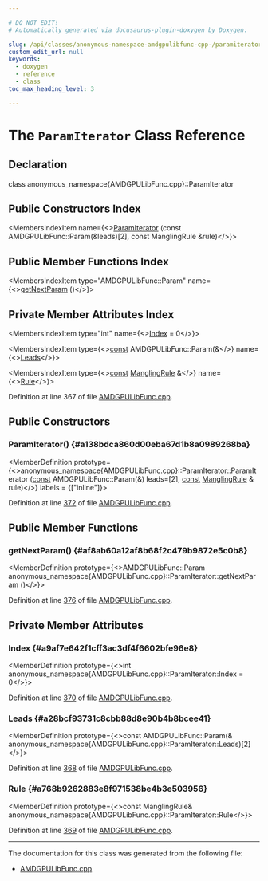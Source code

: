 ```yaml
---

# DO NOT EDIT!
# Automatically generated via docusaurus-plugin-doxygen by Doxygen.

slug: /api/classes/anonymous-namespace-amdgpulibfunc-cpp-/paramiterator
custom_edit_url: null
keywords:
  - doxygen
  - reference
  - class
toc_max_heading_level: 3

---
```





# The `ParamIterator` Class Reference

<DoxygenPage pluginConfig={pluginConfig}>



## Declaration

<CodeBlock>class anonymous_namespace{AMDGPULibFunc.cpp}::ParamIterator</CodeBlock>

## Public Constructors Index

<MembersIndex>

<MembersIndexItem
  name={<><a href="#a138bdca860d00eba67d1b8a0989268ba">ParamIterator</a> (const AMDGPULibFunc::Param(&amp;leads)&#91;2&#93;, const ManglingRule &amp;rule)</>}>
</MembersIndexItem>

</MembersIndex>

## Public Member Functions Index

<MembersIndex>

<MembersIndexItem
  type="AMDGPULibFunc::Param"
  name={<><a href="#af8ab60a12af8b68f2c479b9872e5c0b8">getNextParam</a> ()</>}>
</MembersIndexItem>

</MembersIndex>

## Private Member Attributes Index

<MembersIndex>

<MembersIndexItem
  type="int"
  name={<><a href="#a9af7e642f1cff3ac3df4f6602bfe96e8">Index</a> = 0</>}>
</MembersIndexItem>

<MembersIndexItem
  type={<><a href="/docs/api/files/lib/lib/target/lib/target/aarch64/aarch64promoteconstant-cpp/#a90f8350fecae261c25be85d38b451bff">const</a> AMDGPULibFunc::Param(&amp;</>}
  name={<><a href="#a28bcf93731c8cbb88d8e90b4b8bcee41">Leads</a></>}>
</MembersIndexItem>

<MembersIndexItem
  type={<><a href="/docs/api/files/lib/lib/target/lib/target/aarch64/aarch64promoteconstant-cpp/#a90f8350fecae261c25be85d38b451bff">const</a> <a href="/docs/api/structs/anonymous-namespace-amdgpulibfunc-cpp-/manglingrule">ManglingRule</a> &amp;</>}
  name={<><a href="#a768b9262883e8f971538be4b3e503956">Rule</a></>}>
</MembersIndexItem>

</MembersIndex>


Definition at line 367 of file <a href="/docs/api/files/lib/lib/target/lib/target/amdgpu/amdgpulibfunc-cpp">AMDGPULibFunc.cpp</a>.

<SectionDefinition>

## Public Constructors

### ParamIterator() {#a138bdca860d00eba67d1b8a0989268ba}

<MemberDefinition
  prototype={<>anonymous&#95;namespace&#123;AMDGPULibFunc.cpp&#125;::ParamIterator::ParamIterator (<a href="/docs/api/files/lib/lib/target/lib/target/aarch64/aarch64promoteconstant-cpp/#a90f8350fecae261c25be85d38b451bff">const</a> AMDGPULibFunc::Param(&amp;) leads=[2], <a href="/docs/api/files/lib/lib/target/lib/target/aarch64/aarch64promoteconstant-cpp/#a90f8350fecae261c25be85d38b451bff">const</a> <a href="/docs/api/structs/anonymous-namespace-amdgpulibfunc-cpp-/manglingrule">ManglingRule</a> &amp; rule)</>}
  labels = {["inline"]}>

Definition at line <a href="/docs/api/files/lib/lib/target/lib/target/amdgpu/amdgpulibfunc-cpp/#l00372">372</a> of file <a href="/docs/api/files/lib/lib/target/lib/target/amdgpu/amdgpulibfunc-cpp">AMDGPULibFunc.cpp</a>.
</MemberDefinition>

</SectionDefinition>

<SectionDefinition>

## Public Member Functions

### getNextParam() {#af8ab60a12af8b68f2c479b9872e5c0b8}

<MemberDefinition
  prototype={<>AMDGPULibFunc::Param anonymous&#95;namespace&#123;AMDGPULibFunc.cpp&#125;::ParamIterator::getNextParam ()</>}>

Definition at line <a href="/docs/api/files/lib/lib/target/lib/target/amdgpu/amdgpulibfunc-cpp/#l00376">376</a> of file <a href="/docs/api/files/lib/lib/target/lib/target/amdgpu/amdgpulibfunc-cpp">AMDGPULibFunc.cpp</a>.
</MemberDefinition>

</SectionDefinition>

<SectionDefinition>

## Private Member Attributes

### Index {#a9af7e642f1cff3ac3df4f6602bfe96e8}

<MemberDefinition
  prototype={<>int anonymous&#95;namespace&#123;AMDGPULibFunc.cpp&#125;::ParamIterator::Index = 0</>}>

Definition at line <a href="/docs/api/files/lib/lib/target/lib/target/amdgpu/amdgpulibfunc-cpp/#l00370">370</a> of file <a href="/docs/api/files/lib/lib/target/lib/target/amdgpu/amdgpulibfunc-cpp">AMDGPULibFunc.cpp</a>.
</MemberDefinition>

### Leads {#a28bcf93731c8cbb88d8e90b4b8bcee41}

<MemberDefinition
  prototype={<>const AMDGPULibFunc::Param(&amp; anonymous&#95;namespace&#123;AMDGPULibFunc.cpp&#125;::ParamIterator::Leads)&#91;2&#93;</>}>

Definition at line <a href="/docs/api/files/lib/lib/target/lib/target/amdgpu/amdgpulibfunc-cpp/#l00368">368</a> of file <a href="/docs/api/files/lib/lib/target/lib/target/amdgpu/amdgpulibfunc-cpp">AMDGPULibFunc.cpp</a>.
</MemberDefinition>

### Rule {#a768b9262883e8f971538be4b3e503956}

<MemberDefinition
  prototype={<>const ManglingRule&amp; anonymous&#95;namespace&#123;AMDGPULibFunc.cpp&#125;::ParamIterator::Rule</>}>

Definition at line <a href="/docs/api/files/lib/lib/target/lib/target/amdgpu/amdgpulibfunc-cpp/#l00369">369</a> of file <a href="/docs/api/files/lib/lib/target/lib/target/amdgpu/amdgpulibfunc-cpp">AMDGPULibFunc.cpp</a>.
</MemberDefinition>

</SectionDefinition>

<hr/>

The documentation for this class was generated from the following file:

<ul>
<li><a href="/docs/api/files/lib/lib/target/lib/target/amdgpu/amdgpulibfunc-cpp">AMDGPULibFunc.cpp</a></li>
</ul>

</DoxygenPage>
